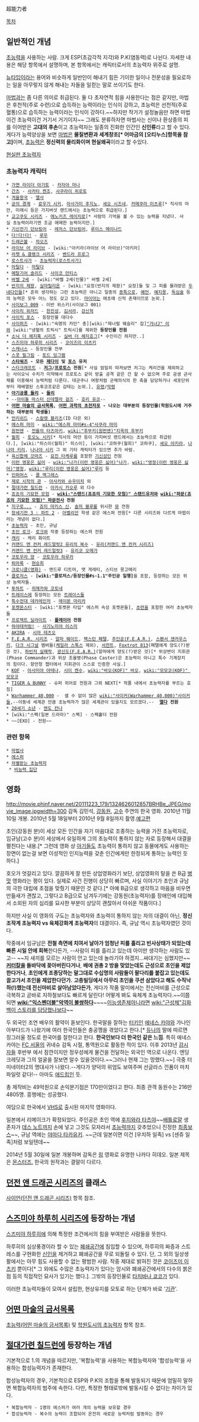 超能力者

[[목차]]
== 일반적인 개념 ==
[[초능력]]을 사용하는 사람. 크게 ESP(초감각적 지각)와 P.K(염동력)로 나뉜다. 자세한 내용은 해당 항목에서 설명하며, 본 항목에서는 캐릭터로서의 초능력자 위주로 설명.

[[뉴타입]]이라는 용어와 비슷하게 일반인이 해내기 힘든 기이한 일이나 전문성을 필요로하는 일을 아무렇지 않게 해내는 자들을 일컫는 말로 쓰이기도 한다.

[[마법]]과는 좀 다른 의미로 취급된다. 둘 다 초자연적 힘을 사용한다는 점은 같지만, 마법은 후천적(주로 수련)으로 습득하는 능력이라는 인식이 강하고, 초능력은 선천적(주로 혈통)으로 습득하는 능력이라는 인식이 강하다.~~하지만 작가가 설정놀음만 하면 마법이건 초능력이건 거기서 거기이지~~ 그래도 분류하자면 마법사는 신이나 환상종의 피를 이어받은 '''고대의 후손'''이고 초능력자는 일종의 진화한 인간인 '''신인류'''라고 할 수 있다. 
게다가 능력양상을 보면 [[마법]]은 '''물질변환과 세계창조[* 어마금의 [오티누스]항목을 참고]'''이며, [[초능력]]은 '''정신력의 물리화이며 현실왜곡'''이라고 할 수있다.

[http://media.daum.net/foreign/europe/newsview?newsid=20141120101509904 현실판 초능력자]
=== 초능력자 캐릭터 === 
 * [[가면 라이더 아기토]] - [[카자야 마나]]
 * [[간츠]] - [[사카타 켄조]], [[사쿠라이 히로토]]
 * [[겨울왕국]] - [[엘사]]
 * [[공의 경계]] - [[료우기 시키]], [[아사가미 후지노]], [[세오 시즈네]], [[카메쿠라 미츠루]][* 직사의 마안, 미래시 등은 가지버섯 랜드에서는 초능력으로 취급된다.]
 * [[교고쿠도 시리즈]] - [[에노키즈 레이지로]][* 사람의 기억을 볼 수 있는 능력을 지녔다. 사실 초능력이라기엔 조금 애매한 능력이지만.]
 * [[기신전기 던브링어]] - [[레저스 던브링어]], [[루이스 메이나드]]
 * [[다!다!다!]] - [[루우]]
 * [[드래곤볼]] - [[챠오즈]]
 * [[라이브 어 라이브]] - [wiki:"아키라(라이브 어 라이브)"아키라]
 * [[라쳇 & 클랭크 시리즈]] - [[벤드라 프로그]]
 * [[로스트사가]] - [[초능력자(로스트사가)]]
 * [[마틸다]] - [[마틸다]]
 * [[메탈기어 솔리드]] - [[사이코 만티스]]
 * [[바벨 2세]] - [wiki:"바벨 2세(인물)" 바벨 2세]
 * [[반지의 제왕]], [[실마릴리온]] - [wiki:"요정(반지의 제왕)" 요정]들 및 그 피를 물려받은 [[두네다인]]들[* 흔히 생각하는 그런 초능력은 아니고 일종의 [[종특]]으로, [[예언]], [[예지몽]], [[독심술]] 등의 능력은 모두 어느 정도 갖고 있다. [[마이아]]는 애초에 신적 존재이므로 논외.]
 * [[사이보그 009]] - 이반 위스키(사이보그 001)
 * [[사이킥 위저드]] - [[한진성]], [[김서라]], [[강신혁]]
 * [[사이킥 포스]] - 등장인물 대다수
 * [[사이퍼즈]] - [wiki:"숙명의 카인" 총][wiki:"제너럴 웨슬리" 잡][["거너J" 이]]와 [wiki:"냉혈의 트릭시" 트릭시]를 제외한 '''등장인물 전원'''
 * [[소닉 더 헤지혹 시리즈]] - [[실버 더 헤지호그]][* 수인이긴 하지만..]
 * [[스즈미야 하루히 시리즈]] - [[코이즈미 이츠키]]
 * [[스캐너스]] - 등장인물 전부
 * [[스콧 필그림]] - [[토드 잉그램]]
 * '''[[스타워즈]] - 모든 [[제다이]] 및 [[포스]] 유저'''
 * [[스타크래프트]] - '''[[저그]]/[[프로토스]] 전원'''[* 사실 엄밀히 따져보면 저그는 케리건을 제외하고는 사이오닉 수치가 미약해서 프로토스 같이 방출 공격 같은 건 할 수 없으며 주로 공생 균사체를 이용해서 능력처럼 다룬다. 대군주나 여왕처럼 군체의식의 한 축을 담당하거나 세포단위부터 재배열된 스투코프같은 감테는 논외.], [[유령]]/[[악령]]
 * '''[[아기공룡 둘리]] - [[둘리]]'''
 * --[[아이돌 마스터 신데렐라 걸즈]] - [[호리 유코]]--
 * '''[[어떤 마술의 금서목록]], [[어떤 과학의 초전자포]] - 나오는 대부분의 등장인물(학원도시에 거주하는 대부분의 학생들)'''
 * [[언리쉬드]] - [[스칼렛 블리츠]](ID 다은 외)
 * [[에스퍼 마미]] - [[wiki:"에스퍼 마미#s-4"사쿠라 마미]]
 * [[원펀맨]] - [[전율의 타츠마키]], [[wiki:"후부키(원펀맨)"지옥의 후부키]]
 * [[월희]] - [[토오노 시키]][* 직사의 마안 등이 가지버섯 랜드에서는 초능력으로 취급된다.], [wiki:"히스이(월희)" 히스이], [wiki:"코하쿠(월희)" 코하쿠], [[세오 아키라]], [[나나야 키리]], [[나나야 시키]] 그 외 기타 캐릭터가 있으면 추가 바람.
 * [[육신합체 갓마즈]] - [[묘진 타케루]]를 포함한 [[기신]]성인 전원
 * [[이런 영웅은 싫어]] - [[wiki:"나가(이런 영웅은 싫어)"나가]], [[wiki:"영정(이런 영웅은 싫어)"영정]], [[wiki:"루리(이런 영웅은 싫어)"루리]] 등
 * [[인퍼머스]] - [[콜 맥그레스]]
 * [[제로 시작의 관]] - [[아사카와 슈우이치]] 외
 * [[절대가련 칠드런]] - [[아카시 카오루]] 외 다수
 * [[죠죠의 기묘한 모험]] - '''[[wiki:"스탠드(죠죠의 기묘한 모험)" 스탠드]]유저와 [[wiki:"파문(죠죠의 기묘한 모험)" 파문]]전사 전원'''
 * [[지구로...]] - [[죠미 마키스 신]], [[솔저 블루]]를 위시한 [[뮤]] 전원
 * [[창세기전 3 : 파트 2]] - [[아벨리안]] 학생 같은 에스퍼 전원[* 다른 시리즈와 다르게 마법이라는 개념이 없다.]
 * [[초능력자]] - 초인, 규남 
 * [[초인 로크]]- [[로크]]와 작중 등장하는 에스퍼 전원
 * [[캐리]] - 캐리 화이트
 * [[커맨드 앤 컨커 레드얼럿2 유리의 복수]] - [[유리(커맨드 앤 컨커 시리즈)]]
 * [[커맨드 앤 컨커 레드얼럿3]] - [[유리코 오메가]]
 * [[코토우라 양]] - [[코토우라 하루카]]
 * [[퇴마록]] - [[현승희]]
 * [[크로니클(영화)]] - 앤드루 디트머, 맷 게레티, 스티브 몽고메리
 * [[클로저스]] - '''[wiki:"클로저스/등장인물#s-1.1"주인공 일행]'''을 포함, 등장하는 모든 위상 능력자들.
 * [[투하트]] - [[히메카와 코토네]]
 * [[트레이스(웹툰)|트레이스]]에 등장하는 모든 [[트레이스]]들
 * [[특수전대 데카레인저]] - [[레이몬 마리카]]
 * [[포켓몬스터]] - [wiki:"포켓몬 타입" 에스퍼 속성 포켓몬들], [[초련]]을 포함한 여러 초능력자들
 * [[프로젝트 딜라이트]] - '''[[플레이어]] 전원'''
 * [[하야테처럼!]] - [[사기노미야 이스미]]
 * [[AKIRA]] - [[시마 테츠오]]
 * [[F.E.A.R. 시리즈]] - [[알마 웨이드]], [[팩스턴 페텔]], [[주인공(F.E.A.R.)]], [[스펜서 잰카우스키]], [[다크 시그널]] 멤버들([[케일라 스톡스]] 제외), [[서전트]], [[Foxtrot 813]](페텔에게 양도(?)받은 것), [[하빈저 실패작]], [[광신도(F.E.A.R.)]](알마에게 양도(?)받은 것)[* 위상변이 지휘관(Phase Commander)과 위상 조율병(Phase Caster)은 초능력이 아니고 특수 기계장치의 힘이다. 항만청 챕터에서 지휘관이 스스로 인증한 사실.]
 * [[KOF]] - [[아사미야 아테나]], [[시이 켄수]], [[wiki:"바오(KOF)" 바오]], [[wiki:"모모코(KOF)" 모모코]]
 * [[TIGER & BUNNY]] - 슈퍼 히어로 전원과 그외 NEXT[* 작품 내에서 초능력자를 부르는 호칭]
 * [[Warhammer 40,000]] -  셀 수 없이 많은 [[wiki:"사이커(Warhammer 40,000)"사이커]]들,--이동네 세계관 만큼 초능력자가 많은 세계관이 있을지도 모르겠다.--  '''[[엘다]] 전원'''
 * [[20세기 소년]] - [[엔도 칸나]]
 * [wiki:"스펙(일본 드라마)" 스펙] - 스펙홀더 전원
 * ~~[EXO] - 전원~~
=== 관련 항목 ===
 * [[마법사]]
 * [[에스퍼]]
 * [[차별받는 초능력자]]
  * [[비능력 집단]]

== 영화 ==
http://movie.phinf.naver.net/20111223_179/1324626012857BRHBe_JPEG/movie_image.jpgwidth=300
감독 김민석, [[강동원]], [[고수]] 주연의 한국 영화. 2010년 11월 10일 개봉. 2010년 5월 18일부터 2010년 9월 8일까지 촬영.[http://www.youtube.com/watch?v=7R3_J6_iEtY 예고편] 

초인(강동원 분)이 세상 모든 인간을 자기 마음대로 조종하는 능력을 가진 초능력자로, 임규남(고수 분)이 세상에서 유일하게 그의 초능력이 통하지 않는 자로 등장해서 대결을 펼친다는 내용.[* 그런데 영화 상 [[아기]]들도 초능력이 통하지 않고 동물에게도 사용하는 장면이 없는걸 보면 이성적인 인지능력을 갖춘 인간에게만 한정되게 통하는 능력인 듯 하다.]

호오가 엇갈리고 있다. 깔끔하게 잘 만든 상업영화라기 보단, 상업영화의 탈을 쓴 B급 [[병맛]] 영화라는 평이 있다. 실제로 사건 진행이 상당히 빠르며, 사실 이야기가 초인과 규남의 극한 대립에 초점을 맞췄기 때문인 것 같다.[* 아예 B급으로 생각하고 마음을 비우면 만듦새가 괜찮고, 그렇다고 B급으로 남겨두기에는 강동원(초능력자)를 장애인에 대입해서 소외된 자의 심리를 묘사한 부분이 상당히 괜찮아서 아쉬운 작품이다.]

하지만 사실 이 영화의 구도는 초능력자와 초능력이 통하지 않는 자의 대결이 아닌, '''정신조작계 초능력자 vs 육체강화계 초능력자'''의 대결이다. 즉, 규남 역시 초능력자였던 것이다. 

작중에서 임규남은 '''전철 측면에 치여서 날아가 엄청난 피를 흘리고 빈사상태가 되었는데 빠른 시일 안에 회복'''한다든가, --사람이 피를 흘리고 있는데 아이만 생각하는 사람도 있고-- ~~지 새끼를 모르는 사람이 안고 있는데 놀라기야 하겠지...싸대기는 심했지만~~ '''[[커터칼]]을 돌바닥에 꽂아버린다거나''', '''배에 권총 2 방을 맞았는데도 근성으로 초인을 제압한다거나''', '''초인에게 조종당하는 말그대로 수십명의 사람들이 팔다리를 붙잡고 있는데도 끌고가서 초인을 제압한다던가.''' '''고층빌딩에서 아무리 초인을 쿠션 삼았다고 해도 수직낙하(!)했는데 전신마비로 살아남았다든가''', 게다가 작품 말미에서는 전신마비를 근성으로 극복하고 곧바로 지하철보다도 빠르게 달린다! 어떻게 봐도 육체계 초능력자다.~~이쯤되면 '''[[wiki:"익스펜더블"악역이 불쌍하다]]'''~~~~[[이능생존체]]아니라면 [[wiki:"근성체"김화백이 스토리를 담당했나보다]]~~

두 외국인 조연 배우의 활약이 돋보인다. 한국말을 잘하는 [[터키인]] [[에네스 카야]]와 가나인 아부다드가 나왔기에 여러 한국인들은 충공깽을 겪었다고 한다.[* [[듀나]]의 말에 따르면 징그러울 정도로 한국어를 잘한다고 한다. '''한국인보다 더 한국인 같은 느낌'''. 특히 에네스 카야는 [[FC 서울]]의 귀네슈 감독 시절, 통역원으로 활동한 적이 있다. 이후 2013년 [[감시자들]] 후반부 에서 잠깐이지만 정우성에게 물건을 전달하는 외국인 역으로 나온다. 엔딩 크레딧과 그의 얼굴을 잘보면 알수 있을것이다.~~그러나 현재 그는 망했다.~~] 극중 터미네이터2의 명대사가 나왔다.--게다가 양덕의 위엄도 보여주며 선글라스 낀폼이 마치 파일럿 같다!-- 아마도 [[애드립]]인 듯. 

총 제작비는 49억원으로 손익분기점은 170만이었다고 한다. 최종 관객 동원수는 216만 4805명. 흥행에는 성공했다.

여담으로 한국에서 [[VHS]]로 출시된 마지막 영화이다.

일본에서 리메이크가 확정되었다. 주인공은 초인 역에 [[후지와라 타츠야]]~~[[배틀로얄]] 생존자가 [[데스 노트]]까지 손에 넣고 그것도 모자라서 [[초능력]]까지 갖추었으니 진정한 [[최종보스]]~~, 규남 역에는 [[야마다 타카유키]]. ~~근데 일본이면 이건 [우치하 일족] vs [센쥬 일족]처럼 보일텐데~~

2014년 5월 30일에 일본 개봉하며 감독은 [[링]] 영화로 유명한 나카다 히데오. 일본 제목은 [http://blog.naver.com/arahi428/90186148531 몬스터즈.] 한국의 원작과는 결말이 다르다.

== [[던전 앤 드래곤 시리즈]]의 클래스 ==
[[사이언(던전 앤 드래곤 시리즈)]] 항목 참조.

== [[스즈미야 하루히 시리즈]]에 등장하는 개념 ==
[[스즈미야 하루히]]에 의해 특정한 조건에서의 힘을 부여받은 사람들을 뜻한다.

하루히의 심상풍경이라 할 수 있는 [[폐쇄공간]]에 침입할 수 있으며, 하루히의 짜증과 스트레스를 구현화한 [[신인]]을 제거하고 폐쇄공간을 무로 되돌릴 수 있다. 단, 그 외의 일상생활에서는 아무 힘도 사용할 수 없는 평범한 사람. 작중 제대로 밝혀진 것은 [[코이즈미 이츠키]] 뿐이다[* 그 외에도 수많은 초능력자가 있다는 암시와 폐쇄공간에서의 다수의 붉은 점 등의 직접적인 묘사가 있기는 했다.]. 그밖의 등장인물로 [[타치바나 쿄코]]가 있다.

이러한 초능력자들이 모여서 설립한, 현상유지를 모토로 하는 단체가 바로 '[[기관]]'.

== [[어떤 마술의 금서목록]] ==
[[초능력(어떤 마술의 금서목록)]] 및 [[학원도시의 초능력자]] 항목 참조.

== [[절대가련 칠드런]]에 등장하는 개념 ==
기본적으로 1.의 개념을 따르지만, '복합능력'을 사용하는 복합능력자와 '합성능력'을 사용하는 합성능력자가 존재한다.

합성능력자의 경우, 기본적으로 ESP와 P.K의 조합을 통해 발동되기 때문에 엄밀히 말하면 복합능력자의 범주에 속한다. 다만, 특정한 형태로밖에 발동시킬 수 없다는 차이가 있다.

 * 복합능력자 - 1명의 에스퍼가 여러 개의 능력을 보유할 경우
 * 합성능력자 - 복수의 능력이 조합되어 온전히 새로운 능력처럼 발동하는 경우
